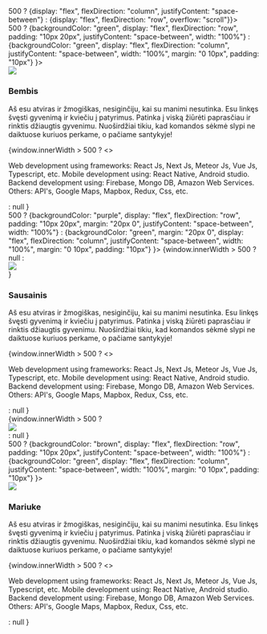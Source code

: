 ## 

<div style={window.innerWidth > 500 ? {display: "flex", flexDirection: "column", justifyContent: "space-between"} : {display: "flex", flexDirection: "row", overflow: "scroll"}}>

  <div style={window.innerWidth > 500 ? {backgroundColor: "green", display: "flex", flexDirection: "row", padding: "10px 20px", justifyContent: "space-between", width: "100%"} : {backgroundColor: "green", display: "flex", flexDirection: "column", justifyContent: "space-between", width: "100%", margin: "0 10px", padding: "10px"} }>
    <div style={{display: "flex", justifyContent: "center", alignItems: "center", marginRight: "20px"}}>
      <img style={{maxHeight: "300px"}} src="/JUNGLE LOGO_Black.png" />
    </div>
    <div>
      <h3>Bembis</h3>
      <p>Aš esu atviras ir žmogiškas, nesiginčiju, kai su manimi nesutinka. Esu linkęs švęsti gyvenimą ir kviečiu į patyrimus. Patinka į viską žiūrėti paprasčiau ir rinktis džiaugtis gyvenimu. Nuoširdžiai tikiu, kad komandos sėkmė slypi ne daiktuose kuriuos perkame, o pačiame santykyje!</p>
      {window.innerWidth > 500 ?
        <>
          <p></p>
          <p>
            Web development using frameworks:
            React Js, Next Js, Meteor Js, Vue Js, Typescript, etc.
            Mobile development using:
            React Native, Android studio.
            Backend development using:
            Firebase, Mongo DB, Amazon Web Services.
            Others:
            API's, Google Maps, Mapbox, Redux, Css, etc.
          </p>
        </>
        :
        null
      }
    </div>
  </div>

  <div style={window.innerWidth > 500 ? {backgroundColor: "purple", display: "flex", flexDirection: "row", padding: "10px 20px", margin: "20px 0", justifyContent: "space-between", width: "100%"} : {backgroundColor: "green", margin: "20px 0", display: "flex", flexDirection: "column", justifyContent: "space-between", width: "100%", margin: "0 10px", padding: "10px"} }>    
    {window.innerWidth > 500 ?
      null
      :
      <div style={{display: "flex", justifyContent: "center", alignItems: "center", marginLeft: "20px"}}>
        <img style={{maxHeight: "300px"}} src="/JUNGLE LOGO_Black.png" />
      </div>
    }
    <div>
      <h3>Sausainis</h3>
      <p>Aš esu atviras ir žmogiškas, nesiginčiju, kai su manimi nesutinka. Esu linkęs švęsti gyvenimą ir kviečiu į patyrimus. Patinka į viską žiūrėti paprasčiau ir rinktis džiaugtis gyvenimu. Nuoširdžiai tikiu, kad komandos sėkmė slypi ne daiktuose kuriuos perkame, o pačiame santykyje!</p>
      {window.innerWidth > 500 ?
        <>
          <p></p>
          <p>
            Web development using frameworks:
            React Js, Next Js, Meteor Js, Vue Js, Typescript, etc.
            Mobile development using:
            React Native, Android studio.
            Backend development using:
            Firebase, Mongo DB, Amazon Web Services.
            Others:
            API's, Google Maps, Mapbox, Redux, Css, etc.
          </p>
        </>
        :
        null
      }
    </div>
    {window.innerWidth > 500 ?
      <div style={{display: "flex", justifyContent: "center", alignItems: "center", marginLeft: "20px"}}>
        <img style={{maxHeight: "300px"}} src="/JUNGLE LOGO_Black.png" />
      </div>
      :
      null
    }
  </div>

  <div style={window.innerWidth > 500 ? {backgroundColor: "brown", display: "flex", flexDirection: "row", padding: "10px 20px", justifyContent: "space-between", width: "100%"} : {backgroundColor: "green", display: "flex", flexDirection: "column", justifyContent: "space-between", width: "100%", margin: "0 10px", padding: "10px"} }>
    <div style={{display: "flex", justifyContent: "center", alignItems: "center", marginRight: "20px"}}>
      <img style={{maxHeight: "300px"}} src="/JUNGLE LOGO_Black.png" />
    </div>
    <div>
      <h3>Mariuke</h3>
      <p>Aš esu atviras ir žmogiškas, nesiginčiju, kai su manimi nesutinka. Esu linkęs švęsti gyvenimą ir kviečiu į patyrimus. Patinka į viską žiūrėti paprasčiau ir rinktis džiaugtis gyvenimu. Nuoširdžiai tikiu, kad komandos sėkmė slypi ne daiktuose kuriuos perkame, o pačiame santykyje!</p>
      {window.innerWidth > 500 ?
        <>
          <p></p>
          <p>
            Web development using frameworks:
            React Js, Next Js, Meteor Js, Vue Js, Typescript, etc.
            Mobile development using:
            React Native, Android studio.
            Backend development using:
            Firebase, Mongo DB, Amazon Web Services.
            Others:
            API's, Google Maps, Mapbox, Redux, Css, etc.
          </p>
        </>
        :
        null
      }
    </div>
  </div>
  
</div>